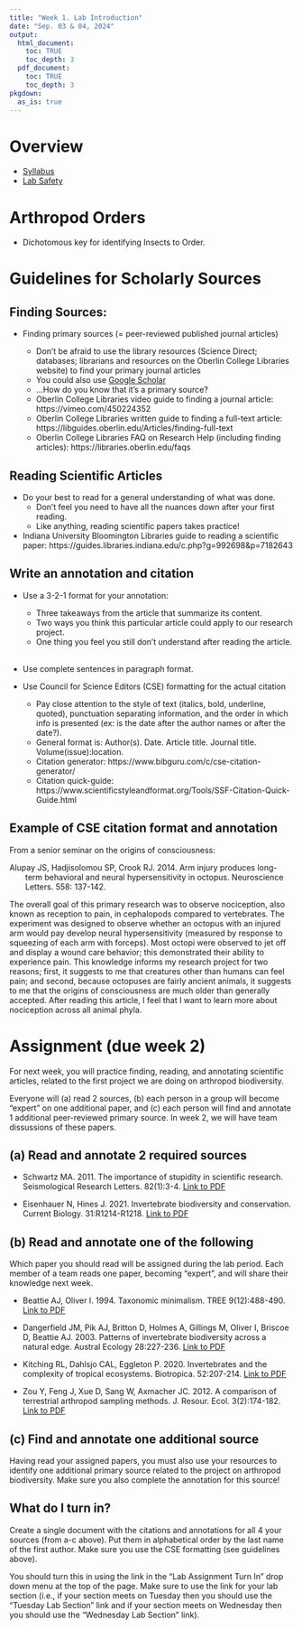 ```yaml
---
title: "Week 1. Lab Introduction"
date: "Sep. 03 & 04, 2024"
output: 
  html_document:
    toc: TRUE
    toc_depth: 3
  pdf_document:
    toc: TRUE
    toc_depth: 3
pkgdown:
  as_is: true
---
```

# Overview

* [Syllabus](https://aroles.github.io/biol211/index.html)
* [Lab Safety](articles/LabSafetyGuidelines.html)


# Arthropod Orders 

* Dichotomous key for identifying Insects to Order.


# Guidelines for Scholarly Sources

## Finding Sources:

* Finding primary sources (= peer-reviewed published journal articles)

    * Don’t be afraid to use the library resources (Science Direct; databases; librarians and resources on the Oberlin College Libraries website) to find your primary journal articles
    * You could also use [Google Scholar](https://scholar.google.com/)
    * …How do you know that it’s a primary source?
    * Oberlin College Libraries video guide to finding a journal article: https://vimeo.com/450224352
    * Oberlin College Libraries written guide to finding a full-text article: https://libguides.oberlin.edu/Articles/finding-full-text
    * Oberlin College Libraries FAQ on Research Help (including finding articles): https://libraries.oberlin.edu/faqs
    
## Reading Scientific Articles

* Do your best to read for a general understanding of what was done.
    * Don’t feel you need to have all the nuances down after your first reading.
    * Like anything, reading scientific papers takes practice!
    
* Indiana University Bloomington Libraries guide to reading a scientific paper: https://guides.libraries.indiana.edu/c.php?g=992698&p=7182643


## Write an annotation and citation

* Use a 3-2-1 format for your annotation:
    * Three takeaways from the article that summarize its content.
    * Two ways you think this particular article could apply to our research project.
    * One thing you feel you still don’t understand after reading the article.<br><br>

* Use complete sentences in paragraph format.

* Use Council for Science Editors (CSE) formatting for the actual citation
    * Pay close attention to the style of text (italics, bold, underline, quoted), punctuation separating information, and the order in which info is presented (ex: is the date after the author names or after the date?).
    * General format is: Author(s). Date. Article title. Journal title. Volume(issue):location.
    * Citation generator:  https://www.bibguru.com/c/cse-citation-generator/
    * Citation quick-guide: https://www.scientificstyleandformat.org/Tools/SSF-Citation-Quick-Guide.html

## Example of CSE citation format and annotation

From a senior seminar on the origins of consciousness:

<p style="padding-left: 2em; text-indent: -2em;">
Alupay JS, Hadjisolomou SP, Crook RJ. 2014. Arm injury produces long-term behavioral and neural hypersensitivity in octopus. Neuroscience Letters. 558: 137-142. </p>

The overall goal of this primary research was to observe nociception, also known as reception to pain, in cephalopods compared to vertebrates. The experiment was designed to observe whether an octopus with an injured arm would pay develop neural hypersensitivity (measured by response to squeezing of each arm with forceps). Most octopi were observed to jet off and display a wound care behavior; this demonstrated their ability to experience pain. This knowledge informs my research project for two reasons; first, it suggests to me that creatures other than humans can feel pain; and second, because octopuses are fairly ancient animals, it suggests to me that the origins of consciousness are much older than generally accepted. After reading this article, I feel that I want to learn more about nociception across all animal phyla.



# Assignment (due week 2)

For next week, you will practice finding, reading, and annotating scientific articles, related to the first project we are doing on arthropod biodiversity.

Everyone will (a) read 2 sources, (b) each person in a group will become "expert" on one additional paper, and (c) each person will find and annotate 1 additional peer-reviewed primary source. In week 2, we will have team dissussions of these papers.

## (a) Read and annotate 2 required sources

* Schwartz MA. 2011. The importance of stupidity in scientific research. Seismological Research Letters. 82(1):3-4. [Link to PDF](sheets/sci_articles/Schwartz_2011_Imp_stupidity.pdf)

* Eisenhauer N, Hines J. 2021. Invertebrate biodiversity and conservation. Current Biology. 31:R1214-R1218. [Link to PDF](sheets/sci_articles/Eisenhauer_Hines_2021.pdf)


## (b) Read and annotate one of the following

Which paper you should read will be assigned during the lab period. Each member of a team reads one paper, becoming "expert", and will share their knowledge next week.

* Beattie AJ, Oliver I. 1994. Taxonomic minimalism. TREE 9(12):488-490. [Link to PDF](sheets/sci_articles/Beattie_Oliver_1994.pdf)

* Dangerfield JM, Pik AJ, Britton D, Holmes A, Gillings M, Oliver I, Briscoe D, Beattie AJ. 2003. Patterns of invertebrate biodiversity across a natural edge. Austral Ecology 28:227-236. [Link to PDF](sheets/sci_articles/Dangerfield_et_al_2003.pdf)

* Kitching RL, Dahlsjo CAL, Eggleton P. 2020. Invertebrates and the complexity of tropical ecosystems. Biotropica. 52:207-214. [Link to PDF](sheets/sci_articles/Kitching_et_al_2020.pdf)

* Zou Y, Feng J, Xue D, Sang W, Axmacher JC. 2012. A comparison of terrestrial arthropod sampling methods. J. Resour. Ecol. 3(2):174-182. [Link to PDF](sheets/sci_articles/Zou_et_al_2012.pdf)

## (c) Find and annotate one additional source

Having read your assigned papers, you must also use your resources to identify one additional primary source related to the project on arthropod biodiversity. Make sure you also complete the annotation for this source!

## What do I turn in?

Create a single document with the citations and annotations for all 4 your sources (from a-c above). Put them in alphabetical order by the last name of the first author. Make sure you use the CSE formatting (see guidelines above).

You should turn this in using the link in the "Lab Assignment Turn In" drop down menu at the top of the page. Make sure to use the link for your lab section (i.e., if your section meets on Tuesday then you should use the "Tuesday Lab Section" link and if your section meets on Wednesday then you should use the "Wednesday Lab Section" link). 




